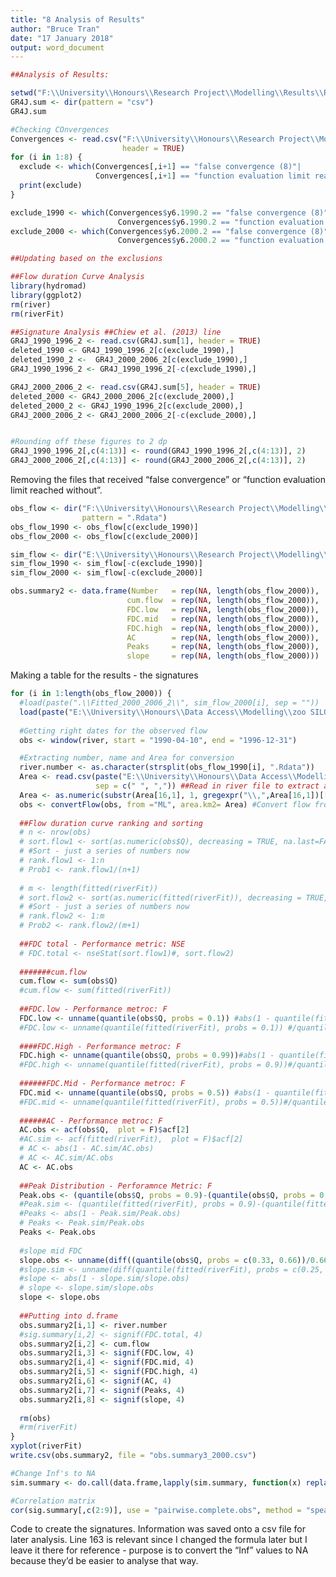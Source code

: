 ```yaml
---
title: "8 Analysis of Results"
author: "Bruce Tran"
date: "17 January 2018"
output: word_document
---
```


```r
##Analysis of Results:

setwd("F:\\University\\Honours\\Research Project\\Modelling\\Results\\Round 5")
GR4J.sum <- dir(pattern = "csv")
GR4J.sum

#Checking COnvergences
Convergences <- read.csv("F:\\University\\Honours\\Research Project\\Modelling\\Results\\Convergence Checks.csv",
                         header = TRUE)
for (i in 1:8) {
  exclude <- which(Convergences[,i+1] == "false convergence (8)"|
                   Convergences[,i+1] == "function evaluation limit reached without convergence (9)")
  print(exclude)
}

exclude_1990 <- which(Convergences$y6.1990.2 == "false convergence (8)"|
                        Convergences$y6.1990.2 == "function evaluation limit reached without convergence (9)")
exclude_2000 <- which(Convergences$y6.2000.2 == "false convergence (8)"|
                        Convergences$y6.2000.2 == "function evaluation limit reached without convergence (9)")

##Updating based on the exclusions

##Flow duration Curve Analysis
library(hydromad)
library(ggplot2)
rm(river)
rm(riverFit)

##Signature Analysis ##Chiew et al. (2013) line
GR4J_1990_1996_2 <- read.csv(GR4J.sum[1], header = TRUE)
deleted_1990 <- GR4J_1990_1996_2[c(exclude_1990),]
deleted_1990_2 <-  GR4J_2000_2006_2[c(exclude_1990),]
GR4J_1990_1996_2 <- GR4J_1990_1996_2[-c(exclude_1990),]

GR4J_2000_2006_2 <- read.csv(GR4J.sum[5], header = TRUE)
deleted_2000 <- GR4J_2000_2006_2[c(exclude_2000),]
deleted_2000_2 <- GR4J_1990_1996_2[c(exclude_2000),]
GR4J_2000_2006_2 <- GR4J_2000_2006_2[-c(exclude_2000),]


#Rounding off these figures to 2 dp
GR4J_1990_1996_2[,c(4:13)] <- round(GR4J_1990_1996_2[,c(4:13)], 2)
GR4J_2000_2006_2[,c(4:13)] <- round(GR4J_2000_2006_2[,c(4:13)], 2)
```

Removing the files that received "false convergence" or "function evaluation limit reached without".

```r
obs_flow <- dir("F:\\University\\Honours\\Research Project\\Modelling\\zoo SILO", 
                pattern = ".Rdata")
obs_flow_1990 <- obs_flow[c(exclude_1990)]
obs_flow_2000 <- obs_flow[c(exclude_2000)]

sim_flow <- dir("E:\\University\\Honours\\Research Project\\Modelling\\Results\\Round 5\\Fitted_1990_1996_2")
sim_flow_1990 <- sim_flow[-c(exclude_1990)]
sim_flow_2000 <- sim_flow[-c(exclude_2000)]

obs.summary2 <- data.frame(Number   = rep(NA, length(obs_flow_2000)), 
                          cum.flow  = rep(NA, length(obs_flow_2000)),
                          FDC.low   = rep(NA, length(obs_flow_2000)),
                          FDC.mid   = rep(NA, length(obs_flow_2000)),
                          FDC.high  = rep(NA, length(obs_flow_2000)),
                          AC        = rep(NA, length(obs_flow_2000)),
                          Peaks     = rep(NA, length(obs_flow_2000)),
                          slope     = rep(NA, length(obs_flow_2000)))
```

Making a table for the results - the signatures

```r
for (i in 1:length(obs_flow_2000)) {
  #load(paste(".\\Fitted_2000_2006_2\\", sim_flow_2000[i], sep = ""))
  load(paste("E:\\University\\Honours\\Data Access\\Modelling\\zoo SILO\\", obs_flow_1990[i], sep = ""))
  
  #Getting right dates for the observed flow
  obs <- window(river, start = "1990-04-10", end = "1996-12-31")

  #Extracting number, name and Area for conversion
  river.number <- as.character(strsplit(obs_flow_1990[i], ".Rdata"))
  Area <- read.csv(paste("E:\\University\\Honours\\Data Access\\Modelling\\Rivers\\",river.number, ".csv", sep = ""),
                   sep = c(" ", ",")) ##Read in river file to extract area
  Area <- as.numeric(substr(Area[16,1], 1, gregexpr("\\,",Area[16,1])[[1]]-1)) ##Extract Area
  obs <- convertFlow(obs, from ="ML", area.km2= Area) #Convert flow from ML to mm
  
  ##Flow duration curve ranking and sorting
  # n <- nrow(obs)
  # sort.flow1 <- sort(as.numeric(obs$Q), decreasing = TRUE, na.last=FALSE)
  # #Sort - just a series of numbers now
  # rank.flow1 <- 1:n
  # Prob1 <- rank.flow1/(n+1)
  
  # m <- length(fitted(riverFit))
  # sort.flow2 <- sort(as.numeric(fitted(riverFit)), decreasing = TRUE, na.last=FALSE)
  # #Sort - just a series of numbers now
  # rank.flow2 <- 1:m
  # Prob2 <- rank.flow2/(m+1)
  
  ##FDC total - Performance metric: NSE
  # FDC.total <- nseStat(sort.flow1)#, sort.flow2)
  
  #######cum.flow
  cum.flow <- sum(obs$Q)
  #cum.flow <- sum(fitted(riverFit))
  
  ##FDC.low - Performance metroc: F
  FDC.low <- unname(quantile(obs$Q, probs = 0.1)) #abs(1 - quantile(fitted(riverFit), probs = 0.25)/))
  #FDC.low <- unname(quantile(fitted(riverFit), probs = 0.1)) #/quantile(obs$Q, probs = 0.25)))
  
  ####FDC.High - Performance metroc: F
  FDC.high <- unname(quantile(obs$Q, probs = 0.99))#abs(1 - quantile(fitted(riverFit), probs = 0.75)/))
  #FDC.high <- unname(quantile(fitted(riverFit), probs = 0.9))#/quantile(obs$Q, probs = 0.75)))
  
  ######FDC.Mid - Performance metroc: F
  FDC.mid <- unname(quantile(obs$Q, probs = 0.5)) #abs(1 - quantile(fitted(riverFit), probs = 0.5)/))
  #FDC.mid <- unname(quantile(fitted(riverFit), probs = 0.5))#/quantile(obs$Q, probs = 0.5)))
  
  ######AC - Performance metroc: F
  AC.obs <- acf(obs$Q,  plot = F)$acf[2]
  #AC.sim <- acf(fitted(riverFit),  plot = F)$acf[2]
  # AC <- abs(1 - AC.sim/AC.obs)
  # AC <- AC.sim/AC.obs
  AC <- AC.obs
  
  ##Peak Distribution - Perforamnce Metric: F
  Peak.obs <- (quantile(obs$Q, probs = 0.9)-(quantile(obs$Q, probs = 0.5)))/(0.9-0.5)
  #Peak.sim <- (quantile(fitted(riverFit), probs = 0.9)-(quantile(fitted(riverFit), probs = 0.5)))/(0.9-0.5)
  #Peaks <- abs(1 - Peak.sim/Peak.obs)
  # Peaks <- Peak.sim/Peak.obs
  Peaks <- Peak.obs
  
  #slope mid FDC
  slope.obs <- unname(diff((quantile(obs$Q, probs = c(0.33, 0.66))/0.66-0.33)))
  #slope.sim <- unname(diff(quantile(fitted(riverFit), probs = c(0.25, 0.75))/0.75-0.25))
  #slope <- abs(1 - slope.sim/slope.obs)
  # slope <- slope.sim/slope.obs
  slope <- slope.obs
  
  ##Putting into d.frame
  obs.summary2[i,1] <- river.number
  #sig.summary[i,2] <- signif(FDC.total, 4)
  obs.summary2[i,2] <- cum.flow
  obs.summary2[i,3] <- signif(FDC.low, 4)
  obs.summary2[i,4] <- signif(FDC.mid, 4)
  obs.summary2[i,5] <- signif(FDC.high, 4)
  obs.summary2[i,6] <- signif(AC, 4)
  obs.summary2[i,7] <- signif(Peaks, 4)
  obs.summary2[i,8] <- signif(slope, 4)
  
  rm(obs)
  #rm(riverFit)
}
xyplot(riverFit)
write.csv(obs.summary2, file = "obs.summary3_2000.csv")

#Change Inf's to NA
sim.summary <- do.call(data.frame,lapply(sim.summary, function(x) replace(x, is.infinite(x),NA)))

#Correlation matrix
cor(sig.summary[,c(2:9)], use = "pairwise.complete.obs", method = "spearman")
```

Code to create the signatures. 
Information was saved onto a csv file for later analysis.
Line 163 is relevant since I changed the formula later but I leave it there for reference - purpose is to convert the "Inf" values to NA because they'd be easier to analyse that way. 